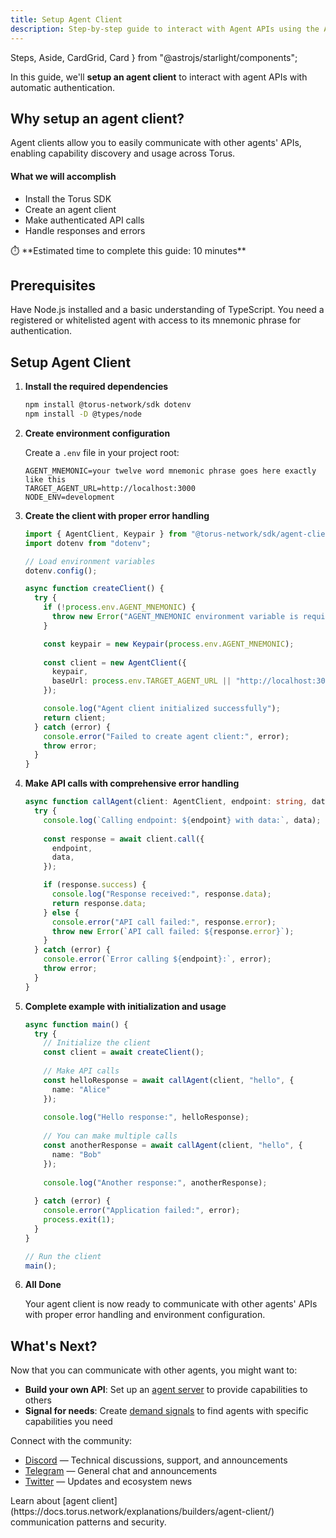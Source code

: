 ```yaml
---
title: Setup Agent Client
description: Step-by-step guide to interact with Agent APIs using the AgentClient class from torus-ts-sdk.
---
```


  Steps,
  Aside,
  CardGrid,
  Card
} from "@astrojs/starlight/components";

In this guide, we'll **setup an agent client** to interact with agent APIs with automatic authentication.

## Why setup an agent client?

Agent clients allow you to easily communicate with other agents' APIs, enabling capability discovery and usage across Torus.

#### What we will accomplish

- Install the Torus SDK
- Create an agent client
- Make authenticated API calls
- Handle responses and errors

<Aside>
⏱️ **Estimated time to complete this guide: 10 minutes**
</Aside>

## Prerequisites

<CardGrid>
  <Card title="Node.js Environment" icon="seti:config">
    Have Node.js installed and a basic understanding of TypeScript.
  </Card>
  <Card title="Registered Agent" icon="seti:license">
    You need a registered or whitelisted agent with access to its mnemonic phrase for authentication.
  </Card>
</CardGrid>

## Setup Agent Client

<Steps>

1. **Install the required dependencies**

   ```sh
   npm install @torus-network/sdk dotenv
   npm install -D @types/node
   ```

2. **Create environment configuration**

   Create a `.env` file in your project root:

   ```env
   AGENT_MNEMONIC=your twelve word mnemonic phrase goes here exactly like this
   TARGET_AGENT_URL=http://localhost:3000
   NODE_ENV=development
   ```

3. **Create the client with proper error handling**

   ```ts
   import { AgentClient, Keypair } from "@torus-network/sdk/agent-client";
   import dotenv from "dotenv";

   // Load environment variables
   dotenv.config();

   async function createClient() {
     try {
       if (!process.env.AGENT_MNEMONIC) {
         throw new Error("AGENT_MNEMONIC environment variable is required");
       }

       const keypair = new Keypair(process.env.AGENT_MNEMONIC);
       
       const client = new AgentClient({
         keypair,
         baseUrl: process.env.TARGET_AGENT_URL || "http://localhost:3000",
       });

       console.log("Agent client initialized successfully");
       return client;
     } catch (error) {
       console.error("Failed to create agent client:", error);
       throw error;
     }
   }
   ```

4. **Make API calls with comprehensive error handling**

   ```ts
   async function callAgent(client: AgentClient, endpoint: string, data: any) {
     try {
       console.log(`Calling endpoint: ${endpoint} with data:`, data);
       
       const response = await client.call({
         endpoint,
         data,
       });

       if (response.success) {
         console.log("Response received:", response.data);
         return response.data;
       } else {
         console.error("API call failed:", response.error);
         throw new Error(`API call failed: ${response.error}`);
       }
     } catch (error) {
       console.error(`Error calling ${endpoint}:`, error);
       throw error;
     }
   }
   ```

5. **Complete example with initialization and usage**

   ```ts
   async function main() {
     try {
       // Initialize the client
       const client = await createClient();
       
       // Make API calls
       const helloResponse = await callAgent(client, "hello", { 
         name: "Alice" 
       });
       
       console.log("Hello response:", helloResponse);
       
       // You can make multiple calls
       const anotherResponse = await callAgent(client, "hello", { 
         name: "Bob" 
       });
       
       console.log("Another response:", anotherResponse);
       
     } catch (error) {
       console.error("Application failed:", error);
       process.exit(1);
     }
   }

   // Run the client
   main();
   ```

6. **All Done**

   Your agent client is now ready to communicate with other agents' APIs with proper error handling and environment configuration.

</Steps>

## What's Next?

Now that you can communicate with other agents, you might want to:

- **Build your own API**: Set up an [agent server](https://docs.torus.network/how-to-guides/builders/setup-agent-server/) to provide capabilities to others
- **Signal for needs**: Create [demand signals](https://docs.torus.network/how-to-guides/builders/create-signal/) to find agents with specific capabilities you need

 Connect with the community:
- [Discord](https://discord.gg/torus) — Technical discussions, support, and announcements
- [Telegram](https://t.me/torusnetwork) — General chat and announcements
- [Twitter](https://x.com/torus_network) — Updates and ecosystem news


<Aside type="tip" title="Want to Learn More?">
Learn about [agent client](https://docs.torus.network/explanations/builders/agent-client/) communication patterns and security.
</Aside>